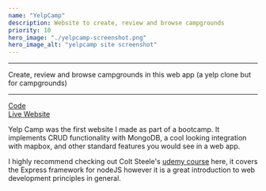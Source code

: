 ```yaml
---
name: "YelpCamp"
description: Website to create, review and browse campgrounds
priority: 10
hero_image: "./yelpcamp-screenshot.png"
hero_image_alt: "yelpcamp site screenshot"
---
```


---

Create, review and browse campgrounds in this web app (a yelp clone but for campgrounds)

---

[Code](https://github.com/ismailmo1/yelpCamp) \
[Live Website](http://yelpcamp.ismailmo.com)

Yelp Camp was the first website I made as part of a bootcamp. It implements CRUD functionality with MongoDB, a cool looking integration with mapbox, and other standard features you would see in a web app.

I highly recommend checking out Colt Steele's [udemy course](https://www.udemy.com/course/the-web-developer-bootcamp/) here, it covers the Express framework for nodeJS however it is a great introduction to web development principles in general.
